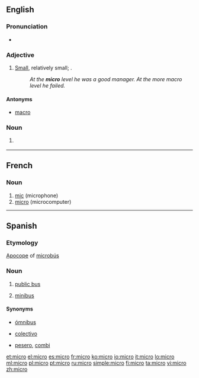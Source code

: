 {{also|micro-}}
==English==

===Pronunciation===
* {{a|US}} {{IPA|/ˈmaɪ.kɹoʊ/}}

===Adjective===
{{en-adj}}

# [[small|Small]], relatively small; {{non-gloss definition|used to contrast levels of the noun modified}}.
#: ''At the '''micro''' level he was a good manager. At the more macro level he failed.''

====Antonyms====
* [[macro]]

===Noun===
{{en-noun}}

# {{context|computing|dated}} {{form of|short form|microcomputer}}

----

==French==

===Noun===
{{fr-noun|m}}

# [[mic]] (microphone)
# [[micro#English|micro]] (microcomputer)

----

==Spanish==

===Etymology===
[[apocope|Apocope]] of [[microbús]]
===Noun===
{{es-noun|m}}
# {{context|Chile|Argentina|lang=es}} [[w:transit bus|public bus]]
# {{context|Mexico|lang=es}} [[minibus]]

====Synonyms====
* [[ómnibus]]
* {{sense|Argentina}} [[colectivo]]
* {{sense|Mexico}} [[pesero]], [[combi]]

[[et:micro]]
[[el:micro]]
[[es:micro]]
[[fr:micro]]
[[ko:micro]]
[[io:micro]]
[[it:micro]]
[[lo:micro]]
[[ml:micro]]
[[pl:micro]]
[[pt:micro]]
[[ru:micro]]
[[simple:micro]]
[[fi:micro]]
[[ta:micro]]
[[vi:micro]]
[[zh:micro]]